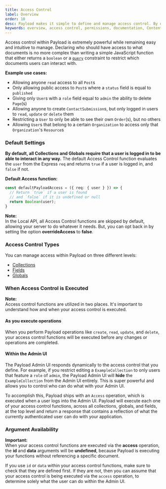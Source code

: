 ```yaml
---
title: Access Control
label: Overview
order: 10
desc: Payload makes it simple to define and manage access control. By declaring roles, you can set permissions and restrict what your users can interact with.
keywords: overview, access control, permissions, documentation, Content Management System, cms, headless, javascript, node, react, express
---
```


Access control within Payload is extremely powerful while remaining easy and intuitive to manage. Declaring who should have access to what documents is no more complex than writing a simple JavaScript function that either returns a `boolean` or a [`query`](/docs/queries/overview) constraint to restrict which documents users can interact with.

<YouTube
  id="DoPLyXG26Dg"
  title="Overview of Payload Access Control"
/>

**Example use cases:**

- Allowing anyone `read` access to all `Post`s
- Only allowing public access to `Post`s where a `status` field is equal to `published`
- Giving only `User`s with a `role` field equal to `admin` the ability to delete `Page`(s)
- Allowing anyone to create `ContactSubmission`s, but only logged in users to `read`, `update` or `delete` them
- Restricting a `User` to only be able to see their own `Order`(s), but no others
- Allowing `User`s that belong to a certain `Organization` to access only that `Organization`'s `Resource`s

### Default Settings

**By default, all Collections and Globals require that a user is logged in to be able to interact in any way.** The default Access Control function evaluates the `user` from the Express `req` and returns `true` if a user is logged in, and `false` if not.

**Default Access function:**

```ts
const defaultPayloadAccess = ({ req: { user } }) => {
  // Return `true` if a user is found
  // and `false` if it is undefined or null
  return Boolean(user);
}
```

<Banner type="success">
  <strong>Note:</strong><br/>
  In the Local API, all Access Control functions are skipped by default, allowing your server to do whatever it needs. But, you can opt back in by setting the option <strong>overrideAccess</strong> to <strong>false</strong>.
</Banner>

### Access Control Types

You can manage access within Payload on three different levels:

- [Collections](/docs/access-control/collections)
- [Fields](/docs/access-control/fields)
- [Globals](/docs/access-control/globals)


### When Access Control is Executed

<Banner type="success">
  <strong>Note:</strong><br/>
  Access control functions are utilized in two places. It's important to understand how and when your access control is executed.
</Banner>

#### As you execute operations

When you perform Payload operations like `create`, `read`, `update`, and `delete`, your access control functions will be executed before any changes or operations are completed.

#### Within the Admin UI

The Payload Admin UI responds dynamically to the access control that you define. For example, if you restrict editing a `ExampleCollection` to only users that feature a `role` of `admin`, the Payload Admin UI will **hide** the `ExampleCollection` from the Admin UI entirely. This is super powerful and allows you to control who can do what with your Admin UI.

To accomplish this, Payload ships with an `Access` operation, which is executed when a user logs into the Admin UI. Payload will execute each one of your access control functions, across all collections, globals, and fields, at the top level and return a response that contains a reflection of what the currently authenticated user can do with your application.

### Argument Availability

<Banner type="warning">
  <strong>Important:</strong><br/>
  When your access control functions are executed via the <strong>access</strong> operation, the <strong>id</strong> and <strong>data</strong> arguments will be <strong>undefined</strong>, because Payload is executing your functions without referencing a specific document.
</Banner>

If you use `id` or `data` within your access control functions, make sure to check that they are defined first. If they are not, then you can assume that your access control is being executed via the `access` operation, to determine solely what the user can do within the Admin UI.
